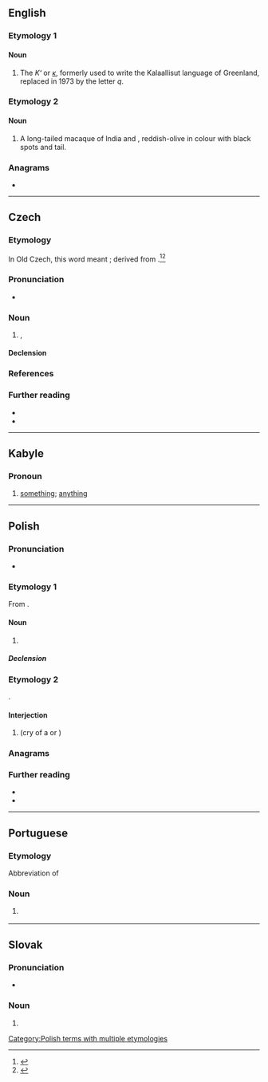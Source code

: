 {{also|krá|krå|krą}}
==English==

===Etymology 1===

====Noun====
{{en-noun|?}}
{{wikipedia|Kra (letter)}}
# The {{l|en|letter}} ''Κʻ'' or ''[[ĸ]]'', formerly used to write the Kalaallisut language of Greenland, replaced in 1973 by the letter ''q''.

===Etymology 2===

====Noun====
{{en-noun|?}}

# A long-tailed macaque of India and {{l|en|Sumatra}}, reddish-olive in colour with black spots and tail.

===Anagrams===
* {{anagrams|en|a=akr|AKR|Ark|Ark.|KAR|RAK|RKA|ark|kar}}

----

==Czech==

===Etymology===
In Old Czech, this word meant {{m-g|a piece of rock or other material}}; derived from {{inh|cs|sla-pro|*jьkra|t=roe; calf of leg}}.<ref>{{R:Rejzek 2007}}</ref><ref>{{R:Machek 1968}}</ref>

===Pronunciation===
* {{IPA|cs|/ˈkra/}}

===Noun===
{{cs-noun|g=f}}

# {{l|en|floe}}, {{l|en|iceberg}}

====Declension====
{{cs-decl-noun-auto|f|k|r|a|gp=ker}}

===References===
<references />

===Further reading===
* {{R:PSJC}}
* {{R:SSJC}}

{{c|cs|Nature|Winter}}

----

==Kabyle==

===Pronoun===
{{head|kab|pronoun}}
# [[something]]; [[anything]]

----

==Polish==
{{wp|lang=pl}}

===Pronunciation===
* {{pl-IPA}}

===Etymology 1===
From {{inh|pl|sla-pro|*jьkra}}.

====Noun====
{{pl-noun|f}}

# {{l|en|ice floe}}

=====Declension=====
{{pl-decl-noun-f|genp=kier}}

===Etymology 2===
{{onomatopoeic|pl}}.

====Interjection====
{{head|pl|interjection}}

# {{l|en|caw}} (cry of a {{l|en|crow}} or {{l|en|raven}})

===Anagrams===
{{anagrams|pl|akr|kar|rak}}

===Further reading===
* {{R:pl:WSJP}}
* {{R:PWN}}

[[Category:Polish terms with multiple etymologies]]
{{c|pl|Animal sounds|Nature|Winter}}

----

==Portuguese==

===Etymology===
Abbreviation of ''{{l|pt|cara}}''

===Noun===
{{pt-noun|m}}

# {{lb|pt|Internet slang}} {{l|en|guy}}
#: {{uxi|pt|O kra [[eh]] [[foda]]!|The guy is awesome!}}

----

==Slovak==

===Pronunciation===
* {{sk-IPA}}

===Noun===
{{head|sk|noun form}}

# {{inflection of|sk|ker||gen|s}}